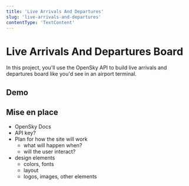 ```yaml
---
title: 'Live Arrivals And Departures'
slug: 'live-arrivals-and-departures'
contentType: 'TextContent'
---
```


# Live Arrivals And Departures Board

In this project, you'll use the OpenSky API to build live arrivals and departures board like you'd
see in an airport terminal.

## Demo

## Mise en place

- OpenSky Docs
- API key?
- Plan for how the site will work
  - what will happen when?
  - will the user interact?
- design elements
  - colors, fonts
  - layout
  - logos, images, other elements
